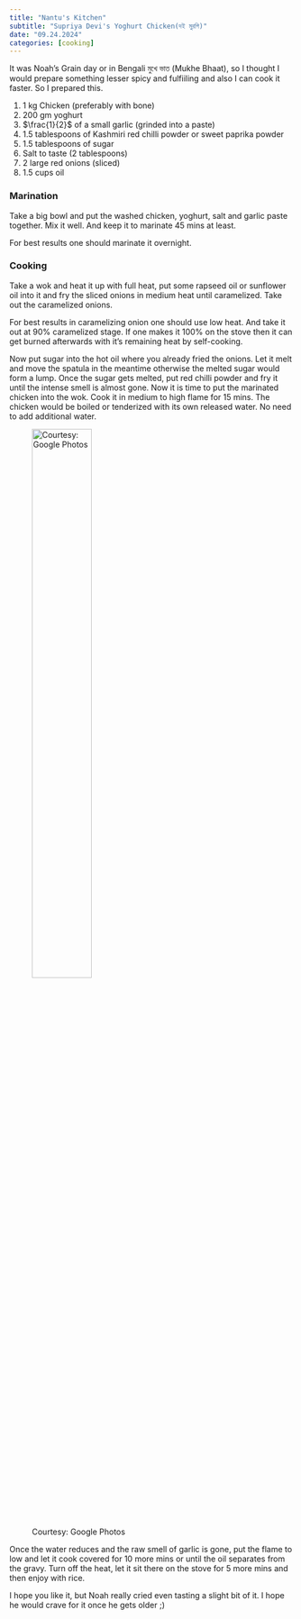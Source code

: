 ```yaml
---
title: "Nantu's Kitchen"
subtitle: "Supriya Devi's Yoghurt Chicken(দই মুরগি)"
date: "09.24.2024"
categories: [cooking]
---
```


It was Noah's Grain day or in Bengali মুখে ভাত (Mukhe Bhaat), so I thought I would prepare something lesser spicy and fulfiiling and also I can cook it faster. So I prepared this.

::: {.callout-note title="Ingredients"}
1.  1 kg Chicken (preferably with bone)
2.  200 gm yoghurt
3.  $\frac{1}{2}$ of a small garlic (grinded into a paste)
4.  1.5 tablespoons of Kashmiri red chilli powder or sweet paprika powder
5.  1.5 tablespoons of sugar
6.  Salt to taste (2 tablespoons)
7.  2 large red onions (sliced)
8.  1.5 cups oil
:::

### Marination

Take a big bowl and put the washed chicken, yoghurt, salt and garlic paste together. Mix it well. And keep it to marinate 45 mins at least.

::: callout-tip
For best results one should marinate it overnight.
:::

### Cooking

Take a wok and heat it up with full heat, put some rapseed oil or sunflower oil into it and fry the sliced onions in medium heat until caramelized. Take out the caramelized onions.

::: callout-tip
For best results in caramelizing onion one should use low heat. And take it out at 90% caramelized stage. If one makes it 100% on the stove then it can get burned afterwards with it's remaining heat by self-cooking.
:::

Now put sugar into the hot oil where you already fried the onions. Let it melt and move the spatula in the meantime otherwise the melted sugar would form a lump. Once the sugar gets melted, put red chilli powder and fry it until the intense smell is almost gone. Now it is time to put the marinated chicken into the wok. Cook it in medium to high flame for 15 mins. The chicken would be boiled or tenderized with its own released water. No need to add additional water.

![Courtesy: Google Photos](doimurgi.jpg){fig-align="center" width="50%"}

Once the water reduces and the raw smell of garlic is gone, put the flame to low and let it cook covered for 10 more mins or until the oil separates from the gravy. Turn off the heat, let it sit there on the stove for 5 more mins and then enjoy with rice.

I hope you like it, but Noah really cried even tasting a slight bit of it. I hope he would crave for it once he gets older ;)